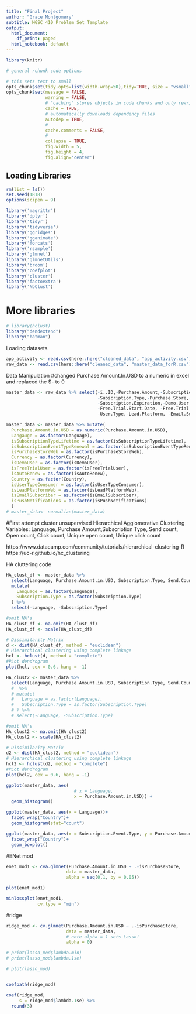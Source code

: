 ```yaml
---
title: "Final Project"
author: "Grace Montgomery"
subtitle: MGSC 410 Problem Set Template
output:
  html_document:
    df_print: paged
  html_notebook: default
---
```


```r
library(knitr)

# general rchunk code options

# this sets text to small
opts_chunk$set(tidy.opts=list(width.wrap=50),tidy=TRUE, size = "vsmall")  
opts_chunk$set(message = FALSE,                                          
               warning = FALSE,
               # "caching" stores objects in code chunks and only rewrites if you change things
               cache = TRUE,                               
               # automatically downloads dependency files
               autodep = TRUE,
               # 
               cache.comments = FALSE,
               # 
               collapse = TRUE,
               fig.width = 5,  
               fig.height = 4,
               fig.align='center')


```

## Loading Libraries

```r
rm(list = ls())
set.seed(1818)
options(scipen = 9)
```

```r
library('magrittr')
library('dplyr')
library('tidyr')
library('tidyverse')
library('ggridges')
library('gganimate')
library('forcats')
library('rsample')
library('glmnet')
library('glmnetUtils')
library('broom')
library('coefplot')
library('cluster')
library('factoextra')
library('NbClust')

```

# More libraries 
```r
# library(hclust)
library("dendextend")
library("batman")


```


Loading datasets

```r
app_activity <- read.csv(here::here("cleaned_data", "app_activity.csv"))
raw_data <- read.csv(here::here("cleaned_data", "master_data_forR.csv"), na.strings = "NULL")
```

Data Manipulation
#changed Purchase.Amount.In.USD to a numeric in excel and replaced the $- to 0
```r

master_data <- raw_data %>% select(-ï..ID,-Purchase.Amount,-Subscription.Event.Type,
                                   -Subscription.Type,-Purchase.Store,-Subscription.Start.Date,
                                   -Subscription.Expiration,-Demo.User,-Free.Trial.User,
                                   -Free.Trial.Start.Date, -Free.Trial.Expiration,-Auto.Renew,
                                   -User.Type,-Lead.Platform, -Email.Subscriber,-Push.Notifications)

master_data <- master_data %>% mutate(
  Purchase.Amount.in.USD = as.numeric(Purchase.Amount.in.USD),
  Langauge = as.factor(Language),
  isSubscriptionTypeLifetime = as.factor(isSubscriptionTypeLifetime),
  isSubscriptionEventTypeRenewal = as.factor(isSubscriptionEventTypeRenewal),
  isPurchaseStoreWeb = as.factor(isPurchaseStoreWeb),
  Currency = as.factor(Currency),
  isDemoUser = as.factor(isDemoUser),
  isFreeTrialUser = as.factor(isFreeTrialUser),
  isAutoRenew = as.factor(isAutoRenew),
  Country = as.factor(Country),
  isUserTypeConsumer = as.factor(isUserTypeConsumer),
  isLeadPlatformWeb = as.factor(isLeadPlatformWeb),
  isEmailSubscriber = as.factor(isEmailSubscriber),
  isPushNotifications = as.factor(isPushNotifications)
  )
# master_data<- normalize(master_data)

```

#First attempt cluster unsupervised Hierarchical Agglomerative Clustering
Variables: Language, Purchase Amount,Subscription Type, Send count, Open count, Click count, Unique open count, Unique click count

https://www.datacamp.com/community/tutorials/hierarchical-clustering-R
https://uc-r.github.io/hc_clustering

HA cluttering code
```r

HA_clust_df <- master_data %>% 
  select(Language, Purchase.Amount.in.USD, Subscription.Type, Send.Count, Open.Count, Click.Count, Unique.Open.Count, Unique.Click.Count) %>% 
  mutate(
    Language = as.factor(Language),
    Subscription.Type = as.factor(Subscription.Type)
  ) %>% 
  select(-Language, -Subscription.Type)

#omit NA's
HA_clust_df <- na.omit(HA_clust_df)
HA_clust_df <- scale(HA_clust_df)

```


```r
# Dissimilarity Matrix
d <- dist(HA_clust_df, method = "euclidean")
# Hierarchical clustering using complete linkage
hcl <- hclust(d, method = "complete")
#PLot dendrogram
plot(hcl, cex = 0.6, hang = -1)

```

```r

HA_clust2 <- master_data %>% 
  select(Language, Purchase.Amount.in.USD, Subscription.Type, Send.Count, Open.Count, Click.Count, Unique.Open.Count, Unique.Click.Count) 
  #  %>% 
  # mutate(
  #   Language = as.factor(Language),
  #   Subscription.Type = as.factor(Subscription.Type)
  # ) %>% 
  # select(-Language, -Subscription.Type)

#omit NA's
HA_clust2 <- na.omit(HA_clust2)
HA_clust2 <- scale(HA_clust2)

```


```r
# Dissimilarity Matrix
d2 <- dist(HA_clust2, method = "euclidean")
# Hierarchical clustering using complete linkage
hcl2 <- hclust(d2, method = "complete")
#PLot dendrogram
plot(hcl2, cex = 0.6, hang = -1)

```
```r

ggplot(master_data, aes(
                          # x = Language,
                          x = Purchase.Amount.in.USD)) +
  geom_histogram()

```

```r

ggplot(master_data, aes(x = Language))+
  facet_wrap("Country")+
  geom_histogram(stat="count")

```

```r

ggplot(master_data, aes(x = Subscription.Event.Type, y = Purchase.Amount.in.USD))+
  facet_wrap("Country")+
  geom_boxplot()

```



#ENet mod
```r

enet_mod1 <- cva.glmnet(Purchase.Amount.in.USD ~ .-isPurchaseStore,
                       data = master_data,
                       alpha = seq(0,1, by = 0.05))

plot(enet_mod1)

minlossplot(enet_mod1, 
            cv.type = "min")

```


#ridge

```r
ridge_mod <- cv.glmnet(Purchase.Amount.in.USD ~ .-isPurchaseStore,
                       data = master_data,
                       # note alpha = 1 sets Lasso!
                       alpha = 0)

# print(lasso_mod$lambda.min)
# print(lasso_mod$lambda.1se)

# plot(lasso_mod)


coefpath(ridge_mod)


```

```r

coef(ridge_mod, 
     s = ridge_mod$lambda.1se) %>% 
  round(3)
```











